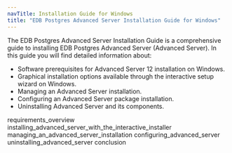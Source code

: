 ```yaml
---
navTitle: Installation Guide for Windows
title: "EDB Postgres Advanced Server Installation Guide for Windows"
---
```




The EDB Postgres Advanced Server Installation Guide is a comprehensive guide to installing EDB Postgres Advanced Server (Advanced Server). In this guide you will find detailed information about:

-   Software prerequisites for Advanced Server 12 installation on Windows.
-   Graphical installation options available through the interactive setup wizard on Windows.
-   Managing an Advanced Server installation.
-   Configuring an Advanced Server package installation.
-   Uninstalling Advanced Server and its components.

<div class="toctree" maxdepth="3">

requirements\_overview installing\_advanced\_server\_with\_the\_interactive\_installer managing\_an\_advanced\_server\_installation configuring\_advanced\_server uninstalling\_advanced\_server conclusion

</div>
